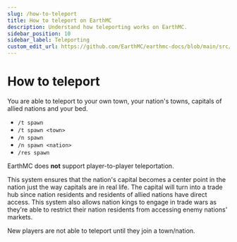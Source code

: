 ---
slug: /how-to-teleport
title: How to teleport on EarthMC
description: Understand how teleporting works on EarthMC.
sidebar_position: 10
sidebar_label: Teleporting
custom_edit_url: https://github.com/EarthMC/earthmc-docs/blob/main/src/docs/teleport.mdx
---
# How to teleport

You are able to teleport to your own town, your nation's towns, capitals of allied nations and your bed.

* `/t spawn`
* `/t spawn <town>`
* `/n spawn`
* `/n spawn <nation>`
* `/res spawn`

EarthMC does **not** support player-to-player teleportation.

This system ensures that the nation's capital becomes a center point in the nation just the way capitals are in real life. The capital will turn into a trade hub since nation residents and residents of allied nations have direct access. This system also allows nation kings to engage in trade wars as they're able to restrict their nation residents from accessing enemy nations' markets. 

New players are not able to teleport until they join a town/nation.
